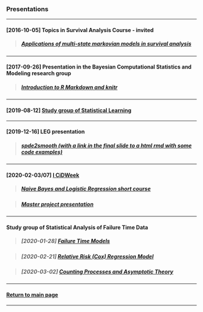 <script>document.title="Presentations"</script>
<h3>Presentations</h3>

***

<h4>[2016-10-05] Topics in Survival Analysis Course - invited</h4>

> <h5>[Applications of multi-state markovian models in survival analysis](multi-state_markovian_models.pdf)</h5>

***

<h4>[2017-09-26] Presentation in the Bayesian Computational Statistics and Modeling research group</h4>

> <h5>[Introduction to R Markdown and knitr](rmd-rautu/)</h5>

***

<h4>[2019-08-12] [Study group of Statistical Learning](islr/slides.pdf)</h4>

***

<h4>[2019-12-16] LEG presentation</h4>

> <h5>[spde2smooth (with a link in the final slide to a html rmd with some code examples)](spde2smooth/slides.pdf)</h5>

***

<h4>[2020-02-03/07] [I CiDWeek](http://cidamo.com.br/CiDWeek/)</h4>

> <h5>[Naive Bayes and Logistic Regression short course](cidamo/slides.pdf)</h5>

> <h5>[Master project presentation](cidamo/20min.pdf)</h5>

***

<h4>Study group of Statistical Analysis of Failure Time Data</h4>

> <h5>[2020-01-28] [Failure Time Models](failure/cap2.pdf)</h5>

> <h5>[2020-02-21] [Relative Risk (Cox) Regression Model](failure/cap4.html)</h5>

> <h5>[2020-03-02] [Counting Processes and Asymptotic Theory](failure/cap5.pdf)</h5>

***

<h4>[Return to main page](http://leg.ufpr.br/~henrique)</h4>

***
